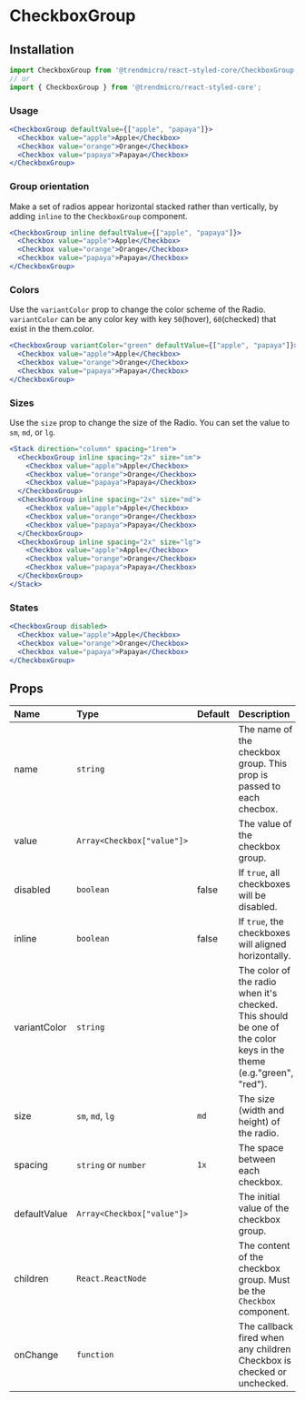# CheckboxGroup


## Installation

```js
import CheckboxGroup from '@trendmicro/react-styled-core/CheckboxGroup';
// or
import { CheckboxGroup } from '@trendmicro/react-styled-core';
```

### Usage

```jsx
<CheckboxGroup defaultValue={["apple", "papaya"]}>
  <Checkbox value="apple">Apple</Checkbox>
  <Checkbox value="orange">Orange</Checkbox>
  <Checkbox value="papaya">Papaya</Checkbox>
</CheckboxGroup>
```

### Group orientation

Make a set of radios appear horizontal stacked rather than vertically, by adding `inline` to the `CheckboxGroup` component.

```jsx
<CheckboxGroup inline defaultValue={["apple", "papaya"]}>
  <Checkbox value="apple">Apple</Checkbox>
  <Checkbox value="orange">Orange</Checkbox>
  <Checkbox value="papaya">Papaya</Checkbox>
</CheckboxGroup>
```

### Colors

Use the `variantColor` prop to change the color scheme of the Radio. `variantColor` can be any color key with key `50`(hover), `60`(checked) that exist in the them.color.

```jsx
<CheckboxGroup variantColor="green" defaultValue={["apple", "papaya"]}>
  <Checkbox value="apple">Apple</Checkbox>
  <Checkbox value="orange">Orange</Checkbox>
  <Checkbox value="papaya">Papaya</Checkbox>
</CheckboxGroup>
```

### Sizes

Use the `size` prop to change the size of the Radio. You can set the value to `sm`, `md`, or `lg`.

```jsx
<Stack direction="column" spacing="1rem">
  <CheckboxGroup inline spacing="2x" size="sm">
    <Checkbox value="apple">Apple</Checkbox>
    <Checkbox value="orange">Orange</Checkbox>
    <Checkbox value="papaya">Papaya</Checkbox>
  </CheckboxGroup>
  <CheckboxGroup inline spacing="2x" size="md">
    <Checkbox value="apple">Apple</Checkbox>
    <Checkbox value="orange">Orange</Checkbox>
    <Checkbox value="papaya">Papaya</Checkbox>
  </CheckboxGroup>
  <CheckboxGroup inline spacing="2x" size="lg">
    <Checkbox value="apple">Apple</Checkbox>
    <Checkbox value="orange">Orange</Checkbox>
    <Checkbox value="papaya">Papaya</Checkbox>
  </CheckboxGroup>
</Stack>
```

### States
```jsx
<CheckboxGroup disabled>
  <Checkbox value="apple">Apple</Checkbox>
  <Checkbox value="orange">Orange</Checkbox>
  <Checkbox value="papaya">Papaya</Checkbox>
</CheckboxGroup>
```

## Props

| Name | Type | Default | Description |
| :--- | :--- | :------ | :---------- |
| name | `string` | | The name of the checkbox group. This prop is passed to each checbox. |
| value | `Array<Checkbox["value"]>` | | The value of the checkbox group. |
| disabled | `boolean` | false | If `true`, all checkboxes will be disabled. |
| inline | `boolean` | false | If `true`, the checkboxes will aligned horizontally. |
| variantColor | `string` | | The color of the radio when it's checked. This should be one of the color keys in the theme (e.g."green", "red"). |
| size | `sm`, `md`, `lg` | `md` | The size (width and height) of the radio. |
| spacing | `string` or `number` | `1x` | The space between each checkbox. |
| defaultValue | `Array<Checkbox["value"]>` | | The initial value of the checkbox group. |
| children | `React.ReactNode` | | The content of the checkbox group. Must be the `Checkbox` component. |
| onChange | `function` | | The callback fired when any children Checkbox is checked or unchecked. |
